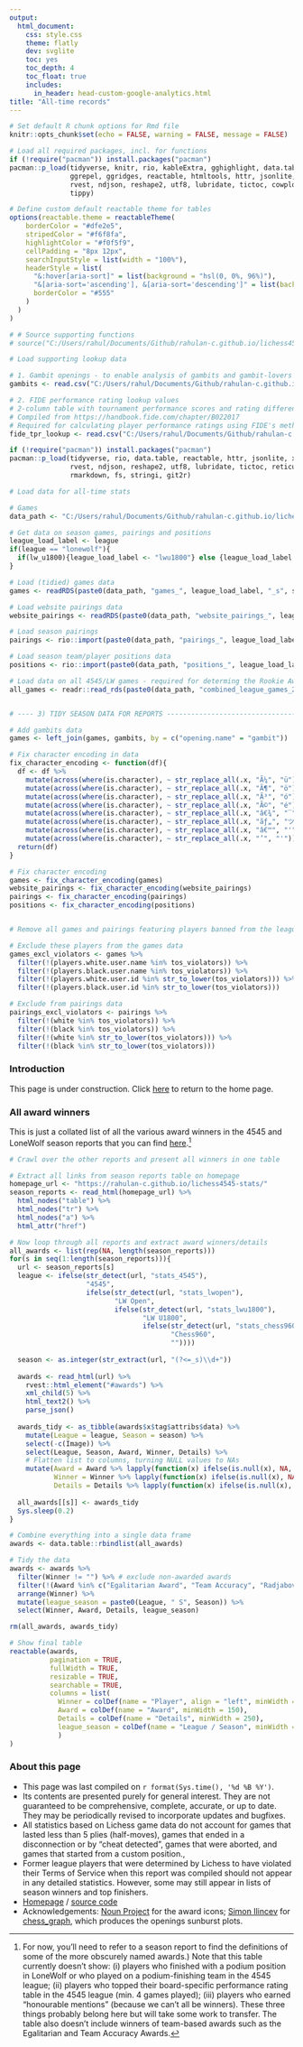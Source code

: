 ```yaml
---
output:
  html_document:
    css: style.css
    theme: flatly
    dev: svglite
    toc: yes
    toc_depth: 4
    toc_float: true
    includes:
      in_header: head-custom-google-analytics.html
title: "All-time records"
---
```




```r
# Set default R chunk options for Rmd file
knitr::opts_chunk$set(echo = FALSE, warning = FALSE, message = FALSE)

# Load all required packages, incl. for functions
if (!require("pacman")) install.packages("pacman")
pacman::p_load(tidyverse, knitr, rio, kableExtra, gghighlight, data.table,
               ggrepel, ggridges, reactable, htmltools, httr, jsonlite, xml2, 
               rvest, ndjson, reshape2, utf8, lubridate, tictoc, cowplot, 
               tippy)

# Define custom default reactable theme for tables
options(reactable.theme = reactableTheme(
    borderColor = "#dfe2e5",
    stripedColor = "#f6f8fa",
    highlightColor = "#f0f5f9",
    cellPadding = "8px 12px",
    searchInputStyle = list(width = "100%"),
    headerStyle = list(
      "&:hover[aria-sort]" = list(background = "hsl(0, 0%, 96%)"),
      "&[aria-sort='ascending'], &[aria-sort='descending']" = list(background = "hsl(0, 0%, 96%)"),
      borderColor = "#555"
    )
  )
)

```

```r
# # Source supporting functions
# source("C:/Users/rahul/Documents/Github/rahulan-c.github.io/lichess4545-stats/scripts/all_functions.R", local = knitr::knit_global())

# Load supporting lookup data

# 1. Gambit openings - to enable analysis of gambits and gambit-lovers
gambits <- read.csv("C:/Users/rahul/Documents/Github/rahulan-c.github.io/lichess4545-stats/data/lookup/gambits.csv")

# 2. FIDE performance rating lookup values
# 2-column table with tournament performance scores and rating differences
# Compiled from https://handbook.fide.com/chapter/B022017
# Required for calculating player performance ratings using FIDE's method 
fide_tpr_lookup <- read.csv("C:/Users/rahul/Documents/Github/rahulan-c.github.io/lichess4545-stats/data/lookup/fide_tpr_lookup.csv")

```


```r
if (!require("pacman")) install.packages("pacman")
pacman::p_load(tidyverse, rio, data.table, reactable, httr, jsonlite, xml2, 
               rvest, ndjson, reshape2, utf8, lubridate, tictoc, reticulate,
               rmarkdown, fs, stringi, git2r)
```

```r
# Load data for all-time stats

# Games
data_path <- "C:/Users/rahul/Documents/Github/rahulan-c.github.io/lichess4545-stats/data/"

# Get data on season games, pairings and positions
league_load_label <- league
if(league == "lonewolf"){
  if(lw_u1800){league_load_label <- "lwu1800"} else {league_load_label <- "lwopen"}
}

# Load (tidied) games data
games <- readRDS(paste0(data_path, "games_", league_load_label, "_s", season, ".rds"))

# Load website pairings data
website_pairings <- readRDS(paste0(data_path, "website_pairings_", league_load_label, "_s", season, ".rds"))

# Load season pairings 
pairings <- rio::import(paste0(data_path, "pairings_", league_load_label, "_s", season, ".csv"))

# Load season team/player positions data
positions <- rio::import(paste0(data_path, "positions_", league_load_label, "_s", season, ".csv"))

# Load data on all 4545/LW games - required for determing the Rookie Award
all_games <- readr::read_rds(paste0(data_path, "combined_league_games_210804_tidied.rds"))


# ---- 3) TIDY SEASON DATA FOR REPORTS ----------------------------------------

# Add gambits data
games <- left_join(games, gambits, by = c("opening.name" = "gambit"))

# Fix character encoding in data
fix_character_encoding <- function(df){
  df <- df %>% 
    mutate(across(where(is.character), ~ str_replace_all(.x, "Ã¼", "ü"))) %>% 
    mutate(across(where(is.character), ~ str_replace_all(.x, "Ã¶", "ö"))) %>% 
    mutate(across(where(is.character), ~ str_replace_all(.x, "Ã³", "ó"))) %>% 
    mutate(across(where(is.character), ~ str_replace_all(.x, "Ã©", "é"))) %>% 
    mutate(across(where(is.character), ~ str_replace_all(.x, "â€¾", "‾"))) %>% 
    mutate(across(where(is.character), ~ str_replace_all(.x, "ãƒ„", "ツ"))) %>% 
    mutate(across(where(is.character), ~ str_replace_all(.x, "â€™", "'"))) %>% 
    mutate(across(where(is.character), ~ str_replace_all(.x, "’", "'")))
  return(df)
}

# Fix character encoding
games <- fix_character_encoding(games)
website_pairings <- fix_character_encoding(website_pairings)
pairings <- fix_character_encoding(pairings)
positions <- fix_character_encoding(positions)


# Remove all games and pairings featuring players banned from the leagues for cheating

# Exclude these players from the games data
games_excl_violators <- games %>%
  filter(!(players.white.user.name %in% tos_violators)) %>%
  filter(!(players.black.user.name %in% tos_violators)) %>%
  filter(!(players.white.user.id %in% str_to_lower(tos_violators))) %>%
  filter(!(players.black.user.id %in% str_to_lower(tos_violators)))

# Exclude from pairings data
pairings_excl_violators <- pairings %>%
  filter(!(white %in% tos_violators)) %>%
  filter(!(black %in% tos_violators)) %>%
  filter(!(white %in% str_to_lower(tos_violators))) %>%
  filter(!(black %in% str_to_lower(tos_violators)))

```

### Introduction

This page is under construction. Click [here](https://rahulan-c.github.io/lichess4545-stats/) to return to the home page.


### All award winners

This is just a collated list of all the various award winners in the 4545 and LoneWolf season reports that you can find [here](https://rahulan-c.github.io/lichess4545-stats/#season-stats).^[For now, you'll need to refer to a season report to find the definitions of some of the more obscurely named awards.) Note that this table currently doesn't show: (i) players who finished with a podium position in LoneWolf or who played on a podium-finishing team in the 4545 league; (ii) players who topped their board-specific performance rating table in the 4545 league (min. 4 games played); (iii) players who earned "honourable mentions" (because we can't all be winners). These three things probably belong here but will take some work to transfer. The table also doesn't include winners of team-based awards such as the Egalitarian and Team Accuracy Awards.]


```r
# Crawl over the other reports and present all winners in one table

# Extract all links from season reports table on homepage
homepage_url <- "https://rahulan-c.github.io/lichess4545-stats/"
season_reports <- read_html(homepage_url) %>% 
  html_nodes("table") %>% 
  html_nodes("tr") %>% 
  html_nodes("a") %>%
  html_attr("href")

# Now loop through all reports and extract award winners/details
all_awards <- list(rep(NA, length(season_reports)))
for(s in seq(1:length(season_reports))){
  url <- season_reports[s]
  league <- ifelse(str_detect(url, "stats_4545"), 
                   "4545", 
                   ifelse(str_detect(url, "stats_lwopen"), 
                          "LW Open", 
                          ifelse(str_detect(url, "stats_lwu1800"), 
                                 "LW U1800", 
                                 ifelse(str_detect(url, "stats_chess960"),
                                        "Chess960",
                                        ""))))
  
  season <- as.integer(str_extract(url, "(?<=_s)\\d+"))
  
  awards <- read_html(url) %>%
    rvest::html_element("#awards") %>% 
    xml_child(5) %>% 
    html_text2() %>% 
    parse_json()
  
  awards_tidy <- as_tibble(awards$x$tag$attribs$data) %>%
    mutate(League = league, Season = season) %>% 
    select(-c(Image)) %>% 
    select(League, Season, Award, Winner, Details) %>% 
    # Flatten list to columns, turning NULL values to NAs
    mutate(Award = Award %>% lapply(function(x) ifelse(is.null(x), NA, x)) %>% purrr::flatten() %>% unlist(),
           Winner = Winner %>% lapply(function(x) ifelse(is.null(x), NA, x)) %>% purrr::flatten() %>% unlist(),
           Details = Details %>% lapply(function(x) ifelse(is.null(x), NA, x)) %>% purrr::flatten() %>% unlist())
  
  all_awards[[s]] <- awards_tidy
  Sys.sleep(0.2)
}

# Combine everything into a single data frame
awards <- data.table::rbindlist(all_awards)

# Tidy the data
awards <- awards %>% 
  filter(Winner != "") %>% # exclude non-awarded awards
  filter(!(Award %in% c("Egalitarian Award", "Team Accuracy", "Radjabov Award"))) %>% # exclude team-based awards
  arrange(Winner) %>% 
  mutate(league_season = paste0(League, " S", Season)) %>% 
  select(Winner, Award, Details, league_season)

rm(all_awards, awards_tidy)

# Show final table
reactable(awards,
          pagination = TRUE, 
          fullWidth = TRUE,
          resizable = TRUE,
          searchable = TRUE,
          columns = list(
            Winner = colDef(name = "Player", align = "left", minWidth = 200),
            Award = colDef(name = "Award", minWidth = 150),
            Details = colDef(name = "Details", minWidth = 250),
            league_season = colDef(name = "League / Season", minWidth = 150)
            )
)
```



### About this page

:::about
- This page was last compiled on `r format(Sys.time(), '%d %B %Y')`.
- Its contents are presented purely for general interest. They are not guaranteed to be comprehensive, complete, accurate, or up to date. They may be periodically revised to incorporate updates and bugfixes.
- All statistics based on Lichess game data do not account for games that lasted less than 5 plies (half-moves), games that ended in a disconnection or by "cheat detected", games that were aborted, and games that started from a custom position.,
- Former league players that were determined by Lichess to have violated their Terms of Service when this report was compiled should not appear in any detailed statistics. However, some may still appear in lists of season winners and top finishers.
- [Homepage](https://rahulan-c.github.io/lichess4545-stats/) / [source code](https://github.com/rahulan-c/lichess4545-stats)
- Acknowledgements: [Noun Project](https://thenounproject.com/) for the award icons; [Simon Ilincev](https://simonilincev.com/) for [chess_graph](https://github.com/Destaq/chess_graph), which produces the openings sunburst plots.
:::


